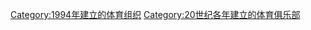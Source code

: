 {{Commons category|Sports clubs established in 1994}}
{{Cat topic in year| topic=建立的體育俱樂部| year=1994}}

[[Category:1994年建立的体育组织|Category:1994年建立的体育组织]]
[[Category:20世纪各年建立的体育俱乐部|Category:20世纪各年建立的体育俱乐部]]